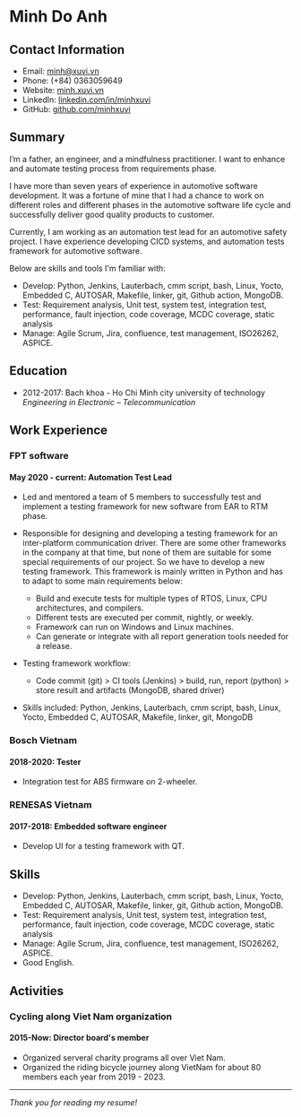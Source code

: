 # Minh Do Anh

## Contact Information

-   Email: minh@xuvi.vn
-   Phone: (+84) 0363059649
-   Website: [minh.xuvi.vn](minh.xuvi.vn)
-   LinkedIn: [linkedin.com/in/minhxuvi](linkedin.com/in/minhxuvi)
-   GitHub: [github.com/minhxuvi](github.com/minhxuvi)

## Summary

I’m a father, an engineer, and a mindfulness practitioner. I want to enhance and automate testing process from requirements phase.

I have more than seven years of experience in automotive software development. It was a fortune of mine that I had a chance to work on different roles and different phases in the automotive software life cycle and successfully deliver good quality products to customer.

Currently, I am working as an automation test lead for an automotive safety project.
I have experience developing CICD systems, and automation tests framework for automotive software.

Below are skills and tools I'm familiar with:

-   Develop: Python, Jenkins, Lauterbach, cmm script, bash, Linux, Yocto, Embedded C, AUTOSAR, Makefile, linker, git, Github action, MongoDB.
-   Test: Requirement analysis, Unit test, system test, integration test, performance, fault injection, code coverage, MCDC coverage, static analysis
-   Manage: Agile Scrum, Jira, confluence, test management, ISO26262, ASPICE.

## Education

-   2012-2017: Bach khoa - Ho Chi Minh city university of technology  
     _Engineering in Electronic – Telecommunication_

## Work Experience

### FPT software

#### May 2020 - current: Automation Test Lead

-   Led and mentored a team of 5 members to successfully test and implement a testing framework for new software from EAR to RTM phase.
-   Responsible for designing and developing a testing framework for an inter-platform communication driver. There are some other frameworks in the company at that time, but none of them are suitable for some special requirements of our project. So we have to develop a new testing framework. This framework is mainly written in Python and has to adapt to some main requirements below:

    -   Build and execute tests for multiple types of RTOS, Linux, CPU architectures, and compilers.
    -   Different tests are executed per commit, nightly, or weekly.
    -   Framework can run on Windows and Linux machines.
    -   Can generate or integrate with all report generation tools needed for a release.

-   Testing framework workflow:

    -   Code commit (git) > CI tools (Jenkins) > build, run, report (python) > store result and artifacts (MongoDB, shared driver)

-   Skills included: Python, Jenkins, Lauterbach, cmm script, bash, Linux, Yocto, Embedded C, AUTOSAR, Makefile, linker, git, MongoDB

### Bosch Vietnam

#### 2018-2020: Tester

-   Integration test for ABS firmware on 2-wheeler.

### RENESAS Vietnam

#### 2017-2018: Embedded software engineer

-   Develop UI for a testing framework with QT.

## Skills

-   Develop: Python, Jenkins, Lauterbach, cmm script, bash, Linux, Yocto, Embedded C, AUTOSAR, Makefile, linker, git, Github action, MongoDB.
-   Test: Requirement analysis, Unit test, system test, integration test, performance, fault injection, code coverage, MCDC coverage, static analysis
-   Manage: Agile Scrum, Jira, confluence, test management, ISO26262, ASPICE.
-   Good English.

## Activities

### Cycling along Viet Nam organization

#### 2015-Now: Director board's member

-   Organized serveral charity programs all over Viet Nam.
-   Organized the riding bicycle journey along VietNam for about 80 members each year from 2019 - 2023.

---

_Thank you for reading my resume!_
